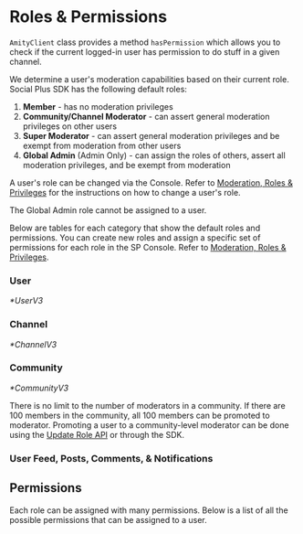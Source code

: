 # Roles & Permissions

`AmityClient` class provides a method `hasPermission` which allows you to check if the current logged-in user has permission to do stuff in a given channel.

We determine a user's moderation capabilities based on their current role. Social Plus SDK has the following default roles:

1. **Member** - has no moderation privileges
2. **Community/Channel Moderator** - can assert general moderation privileges on other users
3. **Super Moderator** - can assert general moderation privileges and be exempt from moderation from other users
4. **Global Admin** (Admin Only) - can assign the roles of others, assert all moderation privileges, and be exempt from moderation

A user's role can be changed via the Console. Refer to [Moderation, Roles & Privileges](../../../analytics-and-moderation/console/moderation-roles-and-privileges.md#change-user-role) for the instructions on how to change a user's role.

<Warning>
The Global Admin role cannot be assigned to a user.
</Warning>

Below are tables for each category that show the default roles and permissions.  You can create new roles and assign a specific set of permissions for each role in the SP Console. Refer to [Moderation, Roles & Privileges](../../../analytics-and-moderation/console/moderation-roles-and-privileges.md#create-role).

### User

_*UserV3_

### Channel


_*ChannelV3_

### Community


_*CommunityV3_

There is no limit to the number of moderators in a community. If there are 100 members in the community, all 100 members can be promoted to moderator. Promoting a user to a community-level moderator can be done using the [Update Role API](https://apidocs.dev.amity.co/#/Role/put_v3_roles__roleId) or through the SDK.

### User Feed, Posts, Comments, & Notifications


## Permissions

Each role can be assigned with many permissions. Below is a list of all the possible permissions that can be assigned to a user.

